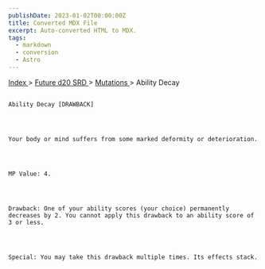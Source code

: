 ```yaml
---
publishDate: 2023-01-02T00:00:00Z
title: Converted MDX File
excerpt: Auto-converted HTML to MDX.
tags:
  - markdown
  - conversion
  - Astro
---
```







[
      Index
     ](-index)
     >
     [
      Future d20 SRD
     ](future-d20-srd-index)
     >
     [
      Mutations
     ](future-d20-srd-mutations-index)
     > Ability Decay
    




## 
    Ability Decay [DRAWBACK]
   



    Your body or mind suffers from some marked deformity or deterioration.
   



    MP Value: 4.
   



    Drawback: One of your ability scores (your choice) permanently decreases by 2. You cannot apply this drawback to an ability score of 3 or less.
   



    Special: You may take this drawback multiple times. Its effects stack.
   





